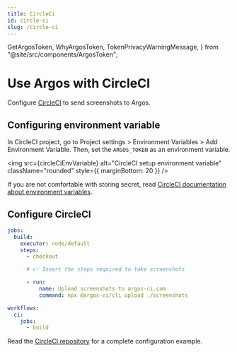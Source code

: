 ```yaml
---
title: CircleCi
id: circle-ci
slug: /circle-ci
---
```


  GetArgosToken,
  WhyArgosToken,
  TokenPrivacyWarningMessage,
} from "@site/src/components/ArgosToken";

# Use Argos with CircleCI

Configure [CircleCI](https://circleci.com/) to send screenshots to Argos.

## Configuring environment variable

<WhyArgosToken />
<GetArgosToken />

In CircleCI project, go to Project settings > Environment Variables > Add Environment Variable. Then, set the `ARGOS_TOKEN` as an environment variable.

<img
  src={circleCiEnvVariable}
  alt="CircleCI setup environment variable"
  className="rounded"
  style={{ marginBottom: 20 }}
/>

<TokenPrivacyWarningMessage />

If you are not comfortable with storing secret, read [CircleCI documentation about environment variables](https://circleci.com/docs/env-vars/).

## Configure CircleCI

```yml title=".circleci/config.yml"
jobs:
  build:
    executor: node/default
    steps:
      - checkout

      # 👉 Insert the steps required to take screenshots

      - run:
          name: Upload screenshots to argos-ci.com
          command: npx @argos-ci/cli upload ./screenshots

workflows:
  ci:
    jobs:
      - build
```

Read the [CircleCI repository](https://github.com/argos-ci/argos/tree/main/examples/circleci) for a complete configuration example.

